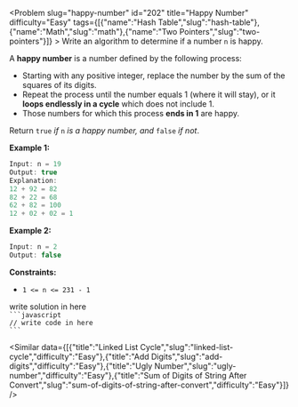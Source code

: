 
<Problem slug="happy-number" id="202" title="Happy Number" difficulty="Easy" tags={[{"name":"Hash Table","slug":"hash-table"},{"name":"Math","slug":"math"},{"name":"Two Pointers","slug":"two-pointers"}]} >
    Write an algorithm to determine if a number `n` is happy.

A **happy number** is a number defined by the following process:

*   Starting with any positive integer, replace the number by the sum of the squares of its digits.
*   Repeat the process until the number equals 1 (where it will stay), or it **loops endlessly in a cycle** which does not include 1.
*   Those numbers for which this process **ends in 1** are happy.

Return `true` _if_ `n` _is a happy number, and_ `false` _if not_.

**Example 1:**

```javascript 
Input: n = 19
Output: true
Explanation:
12 + 92 = 82
82 + 22 = 68
62 + 82 = 100
12 + 02 + 02 = 1
```

**Example 2:**

```javascript 
Input: n = 2
Output: false
```

**Constraints:**

*   `1 <= n <= 231 - 1`
</Problem >

<Solution>
write solution in here
</Solution>

<Code>
```javascript
// write code in here
```
</Code>

<Similar data={[{"title":"Linked List Cycle","slug":"linked-list-cycle","difficulty":"Easy"},{"title":"Add Digits","slug":"add-digits","difficulty":"Easy"},{"title":"Ugly Number","slug":"ugly-number","difficulty":"Easy"},{"title":"Sum of Digits of String After Convert","slug":"sum-of-digits-of-string-after-convert","difficulty":"Easy"}]} />
